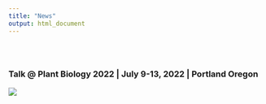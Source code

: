 ```yaml
---
title: "News"
output: html_document
---
```


<style type="text/css">
.title {
  display: none;
}

#getting-started img {
  margin-right: 10px;
}

</style>

<div class="row" style="padding-top: 30px;">
<div class="col-sm-6">


### Talk @ Plant Biology 2022 | July 9-13, 2022 | Portland Oregon

<a href = "">
![](images/ASPB_2022_talk.png)
</a>
</div>
